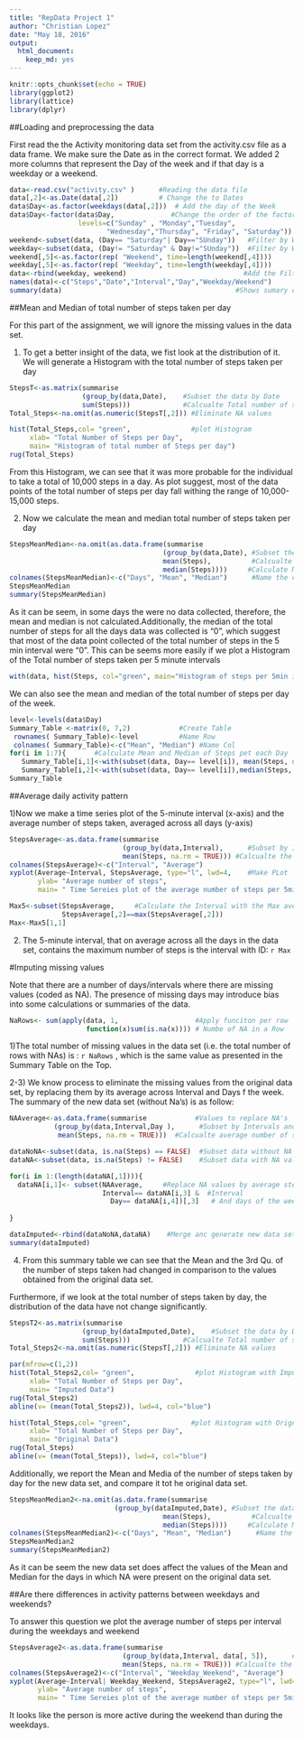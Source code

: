 ```yaml
---
title: "RepData Project 1"
author: "Christian Lopez"
date: "May 18, 2016"
output: 
  html_document: 
    keep_md: yes
---
```


```r
knitr::opts_chunk$set(echo = TRUE)
library(ggplot2)
library(lattice)
library(dplyr)
```


##Loading and preprocessing the data

First read the the Activity monitoring data set from the activity.csv file as a data frame. We make sure the Date as in the correct format. We added 2 more columns that represent the Day of the week and if that day is a weekday or a weekend.

```r

data<-read.csv("activity.csv" )      #Reading the data file
data[,2]<-as.Date(data[,2])          # Change the to Dates
data$Day<-as.factor(weekdays(data[,2]))  # Add the day of the Week 
data$Day<-factor(data$Day,              #Change the order of the factor
                 levels=c("Sunday" , "Monday","Tuesday",   
                        "Wednesday","Thursday", "Friday", "Saturday"))
weekend<-subset(data, (Day== "Saturday"| Day=="SUnday"))   #Filter by Weekend 
weekday<-subset(data, (Day!= "Saturday" & Day!="SUnday"))  #Filter by Weekdays 
weekend[,5]<-as.factor(rep( "Weekend", time=length(weekend[,4])))
weekday[,5]<-as.factor(rep( "Weekday", time=length(weekday[,4])))
data<-rbind(weekday, weekend)                             #Add the Filter 
names(data)<-c("Steps","Date","Interval","Day","Weekday/Weekend")
summary(data)                                           #Shows sumary of data
```

##Mean and Median of total number of steps taken per day

For this part of the assignment, we will ignore the missing values in the data set.

1) To get a better insight of the data, we fist look at the distribution of it. We will generate a Histogram with the total number of steps taken per day
```r
StepsT<-as.matrix(summarise
                  (group_by(data,Date),    #Subset the data by Date
                  sum(Steps)))             #Calcualte Total number of steps
Total_Steps<-na.omit(as.numeric(StepsT[,2])) #Eliminate NA values

hist(Total_Steps,col= "green",               #plot Histogram
     xlab= "Total Number of Steps per Day", 
     main= "Histogram of total number of Steps per day")
rug(Total_Steps)
```

From this Histogram, we can see that it was more probable for the individual to take a total of 10,000 steps in a day. As plot suggest, most of the data points of the total number of steps per day fall withing the range of 10,000-15,000 steps.  


2) Now we calculate the mean and median total number of steps taken per day

```r
StepsMeanMedian<-na.omit(as.data.frame(summarise                 
                                      (group_by(data,Date), #Subset the data by Date
                                      mean(Steps),          #Calcualte mean
                                      median(Steps))))     #Calculate Median
colnames(StepsMeanMedian)<-c("Days", "Mean", "Median")      #Name the colums
StepsMeanMedian
summary(StepsMeanMedian)
```

As it can be seem, in some days the were no data collected, therefore, the mean and median is not calculated.Additionally, the median of the total number of steps for all the days data was collected is "0", which suggest that most of the data point collected of the total number of steps in the 5 min interval were "0". This can be seems more easily if we plot a Histogram of the Total number of steps taken per 5 minute intervals

```r
with(data, hist(Steps, col="green", main="Histogram of steps per 5min interval"))

```


We can also see the mean and median of the total number of steps per day of the week.
```r
level<-levels(data$Day)         
Summary_Table <-matrix(0, 7,2)            #Create Table
 rownames( Summary_Table)<-level          #Name Row
 colnames( Summary_Table)<-c("Mean", "Median") #Name Col
for(i in 1:7){       #Calculate Mean and Median of Steps pet each Day
   Summary_Table[i,1]<-with(subset(data, Day== level[i]), mean(Steps, na.rm = TRUE))
   Summary_Table[i,2]<-with(subset(data, Day== level[i]),median(Steps, na.rm = TRUE))}
Summary_Table
```


##Average daily activity pattern

1)Now we make a time series plot  of the 5-minute interval (x-axis) and the average number of steps taken, averaged across all days (y-axis)

```r

StepsAverage<-as.data.frame(summarise
                            (group_by(data,Interval),      #Subset by Intervals
                            mean(Steps, na.rm = TRUE))) #Calcualte the Mean without NA
colnames(StepsAverage)<-c("Interval", "Average") 
xyplot(Average~Interval, StepsAverage, type="l", lwd=4,    #Make PLot
       ylab= "Average number of steps",
       main= " Time Sereies plot of the average number of steps per 5min interval")

Max5<-subset(StepsAverage,     #Calculate the Interval with the Max average num. steps
             StepsAverage[,2]==max(StepsAverage[,2])) 
Max<-Max5[1,1]
```

2) The  5-minute interval, that on average across all the days in the data set, contains the maximum number of steps is the interval with ID: `r Max`

#Imputing missing values

Note that there are a number of days/intervals where there are missing values (coded as NA). The presence of missing days may introduce bias into some calculations or summaries of the data.
```r
NaRows<- sum(apply(data, 1,                   #Apply funciton per row
                   function(x)sum(is.na(x)))) # Numbe of NA in a Row

```
1)The total number of missing values in the data set (i.e. the total number of rows with NAs) is :  `r NaRows`  , which is the same value as presented in the Summary Table on the Top.


2-3) We know process to eliminate the missing values from the original data set, by replacing them by its average across Interval and Days f the week. The summary of the new data set  (without Na's) is as follow:  

```r

NAAverage<-as.data.frame(summarise            #Values to replace NA's
           (group_by(data,Interval,Day ),      #Subset by Intervals and Day of the Week
            mean(Steps, na.rm = TRUE)))  #Calcualte average number of steps without NA

dataNoNA<-subset(data, is.na(Steps) == FALSE)  #Subset data without NA values
dataNA<-subset(data, is.na(Steps) != FALSE)    #Subset data with NA values

for(i in 1:(length(dataNA[,1]))){
  dataNA[i,1]<- subset(NAAverage,     #Replace NA values by average steps acrros
                       Interval== dataNA[i,3] &  #Interval
                         Day== dataNA[i,4])[,3]   # And days of the week
  
}

dataImputed<-rbind(dataNoNA,dataNA)    #Merge anc generate new data set without NA's
summary(dataImputed)
```

4) From this summary table we can see that the Mean and the 3rd Qu. of the number of steps taken had changed in comparison to the values obtained from the original data set.

Furthermore, if we look at the  total number of steps taken by day, the distribution of the data have not change significantly.  
```r
StepsT2<-as.matrix(summarise
                  (group_by(dataImputed,Date),    #Subset the data by Date
                  sum(Steps)))             #Calcualte Total number of steps
Total_Steps2<-na.omit(as.numeric(StepsT[,2])) #Eliminate NA values

par(mfrow=c(1,2))
hist(Total_Steps2,col= "green",               #plot Histogram with Imputed Data
     xlab= "Total Number of Steps per Day", 
     main= "Imputed Data")
rug(Total_Steps2)
abline(v= (mean(Total_Steps2)), lwd=4, col="blue")

hist(Total_Steps,col= "green",               #plot Histogram with Orignal Data
     xlab= "Total Number of Steps per Day", 
     main= "Original Data")
rug(Total_Steps)
abline(v= (mean(Total_Steps)), lwd=4, col="blue")

```

Additionally, we report the Mean and Media of the number of steps taken by day for the new data set, and compare it tot he original data set. 

```r
StepsMeanMedian2<-na.omit(as.data.frame(summarise                 
                          (group_by(dataImputed,Date), #Subset the data by Date
                                      mean(Steps),          #Calcualte mean
                                      median(Steps))))     #Calculate Median
colnames(StepsMeanMedian2)<-c("Days", "Mean", "Median")      #Name the colums
StepsMeanMedian2 
summary(StepsMeanMedian2)
```

As it can be seem the new data set does affect the values of the Mean and Median for the days in which NA were present on the original data set.

##Are there differences in activity patterns between weekdays and weekends?

To answer this question we plot the average number of steps per interval during the weekdays and weekend 

```r
StepsAverage2<-as.data.frame(summarise
                            (group_by(data,Interval, data[, 5]),      #Subset by Intervals
                            mean(Steps, na.rm = TRUE))) #Calcualte the Mean without NA
colnames(StepsAverage2)<-c("Interval", "Weekday_Weekend", "Average") 
xyplot(Average~Interval| Weekday_Weekend, StepsAverage2, type="l", lwd=4,    #Make PLot
       ylab= "Average number of steps",
       main= " Time Sereies plot of the average number of steps per 5min interval")
```

It looks like the person is more active during the weekend than during the weekdays.
